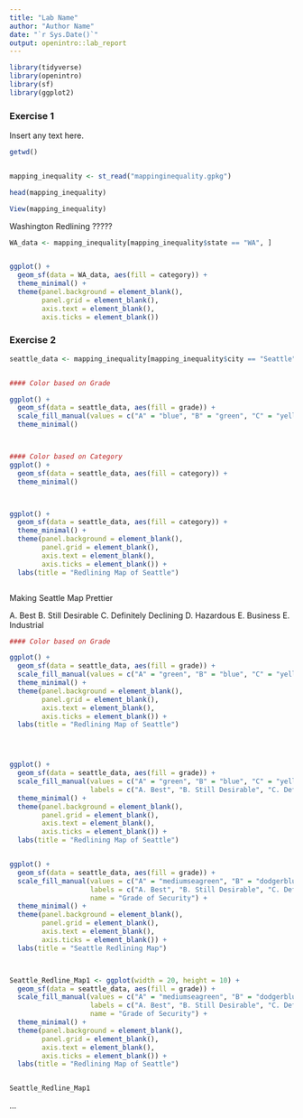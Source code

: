 ```yaml
---
title: "Lab Name"
author: "Author Name"
date: "`r Sys.Date()`"
output: openintro::lab_report
---
```


```r
library(tidyverse)
library(openintro)
library(sf)
library(ggplot2)
```

### Exercise 1

Insert any text here.

```r



getwd()


mapping_inequality <- st_read("mappinginequality.gpkg")

head(mapping_inequality)

View(mapping_inequality)

```

Washington Redlining ????? 

```r


WA_data <- mapping_inequality[mapping_inequality$state == "WA", ]


ggplot() +
  geom_sf(data = WA_data, aes(fill = category)) +
  theme_minimal() +
  theme(panel.background = element_blank(),
        panel.grid = element_blank(),
        axis.text = element_blank(),
        axis.ticks = element_blank()) 


```






### Exercise 2


```r




seattle_data <- mapping_inequality[mapping_inequality$city == "Seattle", ]


#### Color based on Grade

ggplot() +
  geom_sf(data = seattle_data, aes(fill = grade)) +
  scale_fill_manual(values = c("A" = "blue", "B" = "green", "C" = "yellow", "D" = "orange", "E" = "red", "Unknown" = "gray")) + 
  theme_minimal()



#### Color based on Category
ggplot() +
  geom_sf(data = seattle_data, aes(fill = category)) +
  theme_minimal()



ggplot() +
  geom_sf(data = seattle_data, aes(fill = category)) +
  theme_minimal() +
  theme(panel.background = element_blank(),
        panel.grid = element_blank(),
        axis.text = element_blank(),
        axis.ticks = element_blank()) +
  labs(title = "Redlining Map of Seattle")



```





Making Seattle Map Prettier

A. Best
B. Still Desirable
C. Definitely Declining 
D. Hazardous
E. Business
E. Industrial



```r


#### Color based on Grade

ggplot() +
  geom_sf(data = seattle_data, aes(fill = grade)) +
  scale_fill_manual(values = c("A" = "green", "B" = "blue", "C" = "yellow", "D" = "red", "Unknown" = "light gray")) + 
  theme_minimal() +
  theme(panel.background = element_blank(),
        panel.grid = element_blank(),
        axis.text = element_blank(),
        axis.ticks = element_blank()) +
  labs(title = "Redlining Map of Seattle")




ggplot() +
  geom_sf(data = seattle_data, aes(fill = grade)) +
  scale_fill_manual(values = c("A" = "green", "B" = "blue", "C" = "yellow", "D" = "red", "Unknown" = "light gray"),
                    labels = c("A. Best", "B. Still Desirable", "C. Definitely Declining ", "D. Hazardous", "E. Industrial/Bussiness")) + 
  theme_minimal() +
  theme(panel.background = element_blank(),
        panel.grid = element_blank(),
        axis.text = element_blank(),
        axis.ticks = element_blank()) +
  labs(title = "Redlining Map of Seattle")


ggplot() +
  geom_sf(data = seattle_data, aes(fill = grade)) +
  scale_fill_manual(values = c("A" = "mediumseagreen", "B" = "dodgerblue3", "C" = "khaki1", "D" = "indianred", "Unknown" = "gray48"),
                    labels = c("A. Best", "B. Still Desirable", "C. Definitely Declining", "D. Hazardous", "E. Industrial/Business"),
                    name = "Grade of Security") + 
  theme_minimal() +
  theme(panel.background = element_blank(),
        panel.grid = element_blank(),
        axis.text = element_blank(),
        axis.ticks = element_blank()) +
  labs(title = "Seattle Redlining Map")



Seattle_Redline_Map1 <- ggplot(width = 20, height = 10) +
  geom_sf(data = seattle_data, aes(fill = grade)) +
  scale_fill_manual(values = c("A" = "mediumseagreen", "B" = "dodgerblue3", "C" = "khaki1", "D" = "indianred", "Unknown" = "gray48"),
                    labels = c("A. Best", "B. Still Desirable", "C. Definitely Declining", "D. Hazardous", "E. Industrial/Business"),
                    name = "Grade of Security") + 
  theme_minimal() +
  theme(panel.background = element_blank(),
        panel.grid = element_blank(),
        axis.text = element_blank(),
        axis.ticks = element_blank()) +
  labs(title = "Redlining Map of Seattle")


Seattle_Redline_Map1

```

...

